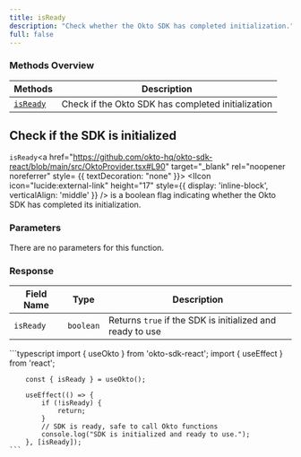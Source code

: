 ```yaml
---
title: isReady
description: "Check whether the Okto SDK has completed initialization."
full: false
---
```




### Methods Overview

| Methods                           | Description                                |                 
|-----------------------------------|--------------------------------------------|
| [`isReady`](#check-if-the-sdk-is-initialized)   | Check if the Okto SDK has completed initialization |

<div className="method-box">

## Check if the SDK is initialized

`isReady`<a href="https://github.com/okto-hq/okto-sdk-react/blob/main/src/OktoProvider.tsx#L90" target="_blank" rel="noopener noreferrer" style= {{ textDecoration: "none" }}> <IIcon icon="lucide:external-link" height="17" style={{ display: 'inline-block', verticalAlign: 'middle' }} /></a> is a boolean flag indicating whether the Okto SDK has completed its initialization.

### Parameters

There are no parameters for this function.

### Response

<Callout title="Response">

| Field Name | Type      | Description                                                                 |
|------------|-----------|-----------------------------------------------------------------------------|
| `isReady`  | `boolean` | Returns `true` if the SDK is initialized and ready to use | 

</Callout>

<Accordions>
<Accordion title="Example">
<Tabs items={['Typescript']}>
  <Tab value="Typescript">
    ```typescript
        import { useOkto } from 'okto-sdk-react';
        import { useEffect } from 'react';

        const { isReady } = useOkto();

        useEffect(() => {
            if (!isReady) { 
                return; 
            }
            // SDK is ready, safe to call Okto functions
            console.log("SDK is initialized and ready to use.");
        }, [isReady]);
    ```
  </Tab>
</Tabs>
</Accordion>
</Accordions>

</div>
